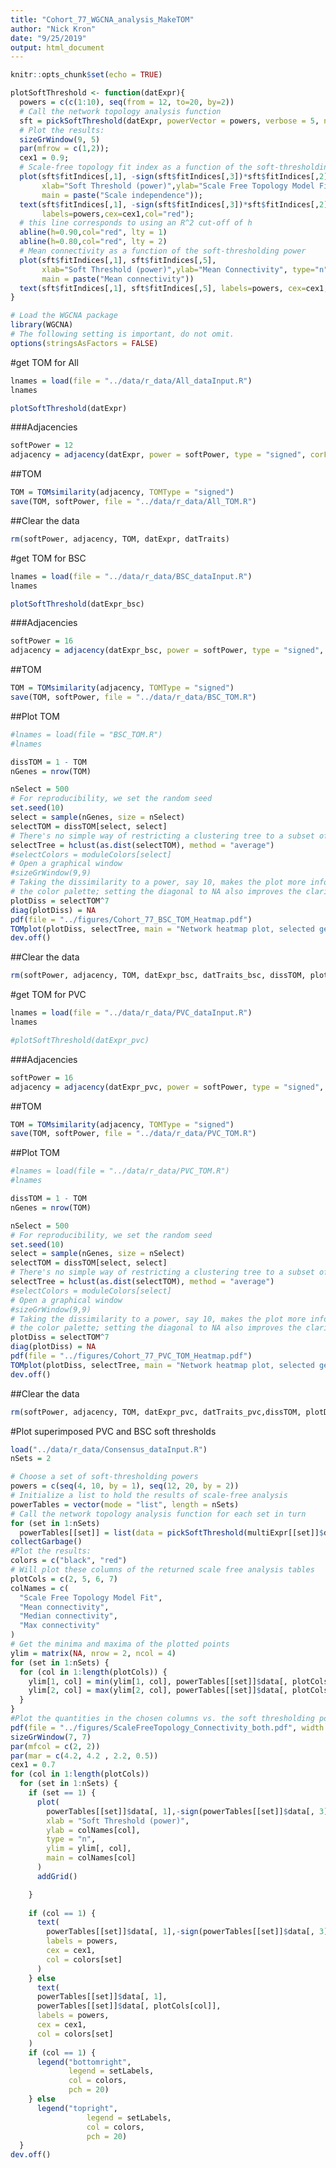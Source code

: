 ---
title: "Cohort_77_WGCNA_analysis_MakeTOM"
author: "Nick Kron"
date: "9/25/2019"
output: html_document
---

```{r setup, include=FALSE}
knitr::opts_chunk$set(echo = TRUE)
```

<!--Pick soft threshold function-->
```{r}

plotSoftThreshold <- function(datExpr){
  powers = c(c(1:10), seq(from = 12, to=20, by=2))
  # Call the network topology analysis function
  sft = pickSoftThreshold(datExpr, powerVector = powers, verbose = 5, networkType = "signed")
  # Plot the results:
  sizeGrWindow(9, 5)
  par(mfrow = c(1,2));
  cex1 = 0.9;
  # Scale-free topology fit index as a function of the soft-thresholding power
  plot(sft$fitIndices[,1], -sign(sft$fitIndices[,3])*sft$fitIndices[,2],
       xlab="Soft Threshold (power)",ylab="Scale Free Topology Model Fit,signed R^2",type="n",
       main = paste("Scale independence"));
  text(sft$fitIndices[,1], -sign(sft$fitIndices[,3])*sft$fitIndices[,2],
       labels=powers,cex=cex1,col="red");
  # this line corresponds to using an R^2 cut-off of h
  abline(h=0.90,col="red", lty = 1)
  abline(h=0.80,col="red", lty = 2)
  # Mean connectivity as a function of the soft-thresholding power
  plot(sft$fitIndices[,1], sft$fitIndices[,5],
       xlab="Soft Threshold (power)",ylab="Mean Connectivity", type="n",
       main = paste("Mean connectivity"))
  text(sft$fitIndices[,1], sft$fitIndices[,5], labels=powers, cex=cex1,col="red")
}

```

<!-- Set up env --->
```{r}

# Load the WGCNA package
library(WGCNA)
# The following setting is important, do not omit.
options(stringsAsFactors = FALSE)

```

#get TOM for All
```{r}
lnames = load(file = "../data/r_data/All_dataInput.R")
lnames

plotSoftThreshold(datExpr)
```

###Adjacencies
```{r}

softPower = 12  
adjacency = adjacency(datExpr, power = softPower, type = "signed", corFnc = "bicor", corOptions = list(maxPOutliers = 0.1))
```

##TOM
```{r}

TOM = TOMsimilarity(adjacency, TOMType = "signed")
save(TOM, softPower, file = "../data/r_data/All_TOM.R")

```

##Clear the data
```{r}
rm(softPower, adjacency, TOM, datExpr, datTraits)
```

#get TOM for BSC
```{r}
lnames = load(file = "../data/r_data/BSC_dataInput.R")
lnames

plotSoftThreshold(datExpr_bsc)
```

###Adjacencies
```{r}

softPower = 16  
adjacency = adjacency(datExpr_bsc, power = softPower, type = "signed", corFnc = "bicor", corOptions = list(maxPOutliers = 0.1))
```

##TOM
```{r}

TOM = TOMsimilarity(adjacency, TOMType = "signed")
save(TOM, softPower, file = "../data/r_data/BSC_TOM.R")

```

##Plot TOM
```{r, fig.width= 6, fig.height=6, eval = FALSE}
#lnames = load(file = "BSC_TOM.R")
#lnames

dissTOM = 1 - TOM
nGenes = nrow(TOM)

nSelect = 500
# For reproducibility, we set the random seed
set.seed(10)
select = sample(nGenes, size = nSelect)
selectTOM = dissTOM[select, select]
# There's no simple way of restricting a clustering tree to a subset of genes, so we must re-cluster.
selectTree = hclust(as.dist(selectTOM), method = "average")
#selectColors = moduleColors[select]
# Open a graphical window
#sizeGrWindow(9,9)
# Taking the dissimilarity to a power, say 10, makes the plot more informative by effectively changing
# the color palette; setting the diagonal to NA also improves the clarity of the plot
plotDiss = selectTOM^7
diag(plotDiss) = NA
pdf(file = "../figures/Cohort_77_BSC_TOM_Heatmap.pdf")
TOMplot(plotDiss, selectTree, main = "Network heatmap plot, selected genes", terrainColors = FALSE)
dev.off()


```


##Clear the data
```{r}
rm(softPower, adjacency, TOM, datExpr_bsc, datTraits_bsc, dissTOM, plotDiss, selectTOM, selectTree)
```

#get TOM for PVC
```{r}
lnames = load(file = "../data/r_data/PVC_dataInput.R")
lnames

#plotSoftThreshold(datExpr_pvc)
```

###Adjacencies
```{r}

softPower = 16  
adjacency = adjacency(datExpr_pvc, power = softPower, type = "signed", corFnc = "bicor", corOptions = list(maxPOutliers = 0.1))
```

##TOM
```{r}

TOM = TOMsimilarity(adjacency, TOMType = "signed")
save(TOM, softPower, file = "../data/r_data/PVC_TOM.R")

```

##Plot TOM
```{r, fig.width= 6, fig.height=6, eval = FALSE}
#lnames = load(file = "../data/r_data/PVC_TOM.R")
#lnames

dissTOM = 1 - TOM
nGenes = nrow(TOM)

nSelect = 500
# For reproducibility, we set the random seed
set.seed(10)
select = sample(nGenes, size = nSelect)
selectTOM = dissTOM[select, select]
# There's no simple way of restricting a clustering tree to a subset of genes, so we must re-cluster.
selectTree = hclust(as.dist(selectTOM), method = "average")
#selectColors = moduleColors[select]
# Open a graphical window
#sizeGrWindow(9,9)
# Taking the dissimilarity to a power, say 10, makes the plot more informative by effectively changing
# the color palette; setting the diagonal to NA also improves the clarity of the plot
plotDiss = selectTOM^7
diag(plotDiss) = NA
pdf(file = "../figures/Cohort_77_PVC_TOM_Heatmap.pdf")
TOMplot(plotDiss, selectTree, main = "Network heatmap plot, selected genes", terrainColors = FALSE)
dev.off()

```

##Clear the data
```{r}
rm(softPower, adjacency, TOM, datExpr_pvc, datTraits_pvc,dissTOM, plotDiss, selectTOM, selectTree)
```

#Plot superimposed PVC and BSC soft thresholds
```{r}

load("../data/r_data/Consensus_dataInput.R")
nSets = 2

# Choose a set of soft-thresholding powers
powers = c(seq(4, 10, by = 1), seq(12, 20, by = 2))
# Initialize a list to hold the results of scale-free analysis
powerTables = vector(mode = "list", length = nSets)
# Call the network topology analysis function for each set in turn
for (set in 1:nSets)
  powerTables[[set]] = list(data = pickSoftThreshold(multiExpr[[set]]$data, powerVector = powers, verbose = 2)[[2]])
collectGarbage()
#Plot the results:
colors = c("black", "red")
# Will plot these columns of the returned scale free analysis tables
plotCols = c(2, 5, 6, 7)
colNames = c(
  "Scale Free Topology Model Fit",
  "Mean connectivity",
  "Median connectivity",
  "Max connectivity"
)
# Get the minima and maxima of the plotted points
ylim = matrix(NA, nrow = 2, ncol = 4)
for (set in 1:nSets) {
  for (col in 1:length(plotCols)) {
    ylim[1, col] = min(ylim[1, col], powerTables[[set]]$data[, plotCols[col]], na.rm = TRUE)
    ylim[2, col] = max(ylim[2, col], powerTables[[set]]$data[, plotCols[col]], na.rm = TRUE)
  }
}
#Plot the quantities in the chosen columns vs. the soft thresholding power
pdf(file = "../figures/ScaleFreeTopology_Connectivity_both.pdf", width = 7, height = 7)
sizeGrWindow(7, 7)
par(mfcol = c(2, 2))
par(mar = c(4.2, 4.2 , 2.2, 0.5))
cex1 = 0.7
for (col in 1:length(plotCols))
  for (set in 1:nSets) {
    if (set == 1) {
      plot(
        powerTables[[set]]$data[, 1],-sign(powerTables[[set]]$data[, 3]) * powerTables[[set]]$data[, 2],
        xlab = "Soft Threshold (power)",
        ylab = colNames[col],
        type = "n",
        ylim = ylim[, col],
        main = colNames[col]
      )
      addGrid()

    }
    
    if (col == 1) {
      text(
        powerTables[[set]]$data[, 1],-sign(powerTables[[set]]$data[, 3]) * powerTables[[set]]$data[, 2],
        labels = powers,
        cex = cex1,
        col = colors[set]
      )
    } else
      text(
      powerTables[[set]]$data[, 1],
      powerTables[[set]]$data[, plotCols[col]],
      labels = powers,
      cex = cex1,
      col = colors[set]
    )
    if (col == 1) {
      legend("bottomright",
             legend = setLabels,
             col = colors,
             pch = 20)
    } else
      legend("topright",
                 legend = setLabels,
                 col = colors,
                 pch = 20)
  }
dev.off()


```

